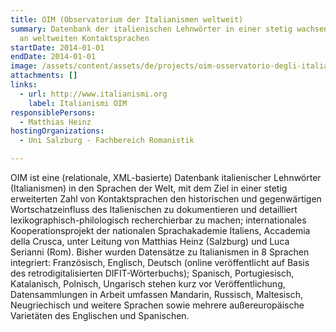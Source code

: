 ```yaml
---
title: OIM (Observatorium der Italianismen weltweit)
summary: Datenbank der italienischen Lehnwörter in einer stetig wachsenden Zahl
  an weltweiten Kontaktsprachen
startDate: 2014-01-01
endDate: 2014-01-01
image: /assets/content/assets/de/projects/oim-osservatorio-degli-italianismi-nel-mondo-observatory-italian-loanwords-worldwide/oim_website2.png
attachments: []
links:
  - url: http://www.italianismi.org
    label: Italianismi OIM
responsiblePersons:
  - Matthias Heinz
hostingOrganizations:
  - Uni Salzburg - Fachbereich Romanistik

---
```

OIM ist eine (relationale, XML-basierte) Datenbank italienischer Lehnwörter (Italianismen) in den Sprachen der Welt, mit dem Ziel in einer stetig erweiterten Zahl von Kontaktsprachen den historischen und gegenwärtigen Wortschatzeinfluss des Italienischen zu dokumentieren und detailliert lexikographisch-philologisch recherchierbar zu machen; internationales Kooperationsprojekt der nationalen Sprachakademie Italiens, Accademia della Crusca, unter Leitung von Matthias Heinz (Salzburg) und Luca Serianni (Rom). Bisher wurden Datensätze zu Italianismen in 8 Sprachen integriert: Französisch, Englisch, Deutsch (online veröffentlicht auf Basis des retrodigitalisierten DIFIT-Wörterbuchs); Spanisch, Portugiesisch, Katalanisch, Polnisch, Ungarisch stehen kurz vor Veröffentlichung, Datensammlungen in Arbeit umfassen Mandarin, Russisch, Maltesisch, Neugriechisch und weitere Sprachen sowie mehrere außereuropäische Varietäten des Englischen und Spanischen.
